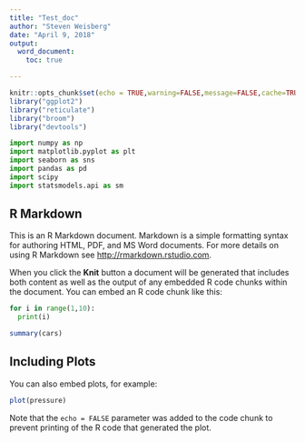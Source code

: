 ```yaml
---
title: "Test_doc"
author: "Steven Weisberg"
date: "April 9, 2018"
output:
  word_document:
    toc: true

---
```


```r
knitr::opts_chunk$set(echo = TRUE,warning=FALSE,message=FALSE,cache=TRUE)
library("ggplot2")
library("reticulate")
library("broom")
library("devtools")
```

```python
import numpy as np
import matplotlib.pyplot as plt
import seaborn as sns
import pandas as pd
import scipy
import statsmodels.api as sm
```

## R Markdown

This is an R Markdown document. Markdown is a simple formatting syntax for authoring HTML, PDF, and MS Word documents. For more details on using R Markdown see <http://rmarkdown.rstudio.com>.

When you click the **Knit** button a document will be generated that includes both content as well as the output of any embedded R code chunks within the document. You can embed an R code chunk like this:


```python
for i in range(1,10):
  print(i)
```



```r
summary(cars)
```

## Including Plots

You can also embed plots, for example:

```r
plot(pressure)
```

Note that the `echo = FALSE` parameter was added to the code chunk to prevent printing of the R code that generated the plot.
